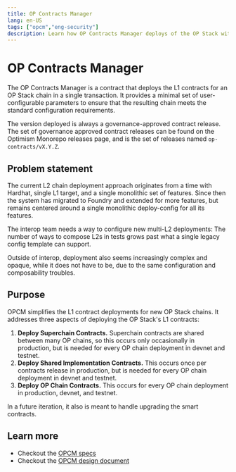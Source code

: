 ```yaml
---
title: OP Contracts Manager
lang: en-US
tags: ["opcm","eng-security"]
description: Learn how OP Contracts Manager deploys of the OP Stack with one transaction.
---
```



# OP Contracts Manager

The OP Contracts Manager is a contract that deploys the L1 contracts for an OP Stack chain in a single transaction. It provides a minimal set of user-configurable parameters to ensure that the resulting chain meets the standard configuration requirements.

The version deployed is always a governance-approved contract release. The set of governance approved contract releases can be found on the Optimism Monorepo releases page, and is the set of releases named `op-contracts/vX.Y.Z`.

## Problem statement

The current L2 chain deployment approach originates from a time with Hardhat, single L1 target, and a single monolithic set of features. Since then the system has migrated to Foundry and extended for more features, but remains centered around a single monolithic deploy-config for all its features.

The interop team needs a way to configure new multi-L2 deployments: The number of ways to compose L2s in tests grows past what a single legacy config template can support.

Outside of interop, deployment also seems increasingly complex and opaque, while it does not have to be, due to the same configuration and composability troubles.

## Purpose

OPCM simplifies the L1 contract deployments for new OP Stack chains. It addresses three aspects of deploying the OP Stack's L1 contracts:

1.  **Deploy Superchain Contracts.** Superchain contracts are shared between many OP chains, so this occurs only occasionally in production, but is needed for every OP chain deployment in devnet and testnet.
2.  **Deploy Shared Implementation Contracts.** This occurs once per contracts release in production, but is needed for every OP chain deployment in devnet and testnet.
3.  **Deploy OP Chain Contracts.** This occurs for every OP chain deployment in production, devnet, and testnet.

In a future iteration, it also is meant to handle upgrading the smart contracts.

## Learn more

*   Checkout the [OPCM specs](https://specs.optimism.io/experimental/op-contracts-manager.html)
*   Checkout the [OPCM design document](https://github.com/ethereum-optimism/design-docs/blob/main/protocol/op-contracts-manager-arch.md)
